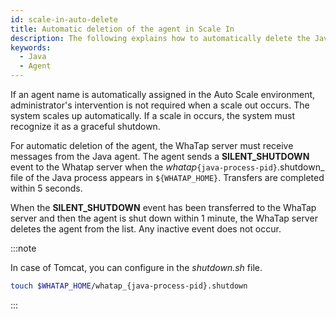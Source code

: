 ```yaml
---
id: scale-in-auto-delete
title: Automatic deletion of the agent in Scale In
description: The following explains how to automatically delete the Java agent when an automatically scaled system performs Scale In in the Auto Scale environment. The agent sends a SILENT_SHUTDOWN event to the server by creating a specific file, which automatically removes the agent from the list. This process facilitates agent management when the system automatically scales down, and manages resources efficiently without additional intervention.
keywords:
  - Java
  - Agent
---
```


If an agent name is automatically assigned in the Auto Scale environment, administrator's intervention is not required when a scale out occurs. The system scales up automatically. If a scale in occurs, the system must recognize it as a graceful shutdown.

For automatic deletion of the agent, the WhaTap server must receive messages from the Java agent. The agent sends a **SILENT_SHUTDOWN** event to the Whatap server when the _whatap_`{java-process-pid}`.shutdown_ file of the Java process appears in `${WHATAP_HOME}`. Transfers are completed within 5 seconds.

When the **SILENT_SHUTDOWN** event has been transferred to the WhaTap server and then the agent is shut down within 1 minute, the WhaTap server deletes the agent from the list. Any inactive event does not occur.

:::note

In case of Tomcat, you can configure in the _shutdown.sh_ file.

```bash title=$TOMCAT_HOME/bin/shutdown.sh
touch $WHATAP_HOME/whatap_{java-process-pid}.shutdown
```

:::
